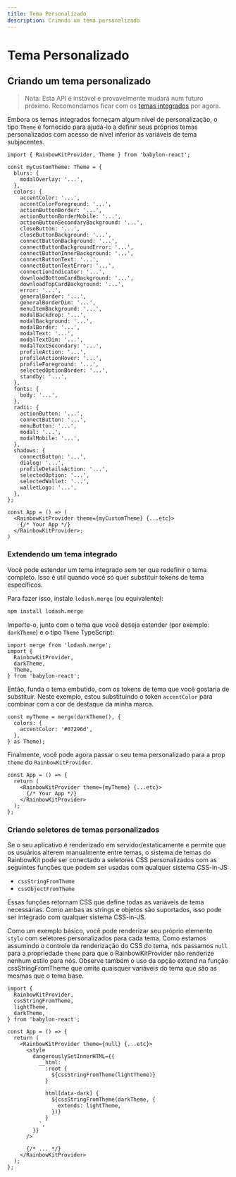 ```yaml
---
title: Tema Personalizado
description: Criando um tema personalizado
---
```


# Tema Personalizado

## Criando um tema personalizado

> Nota: Esta API é instável e provavelmente mudará
> num futuro próximo. Recomendamos ficar com os [temas integrados](/docs/theming) por
> agora.

Embora os temas integrados forneçam algum nível de personalização, o tipo `Theme` é fornecido para ajudá-lo a definir seus próprios temas personalizados com acesso de nível inferior às variáveis de tema subjacentes.

```tsx
import { RainbowKitProvider, Theme } from 'babylon-react';

const myCustomTheme: Theme = {
  blurs: {
    modalOverlay: '...',
  },
  colors: {
    accentColor: '...',
    accentColorForeground: '...',
    actionButtonBorder: '...',
    actionButtonBorderMobile: '...',
    actionButtonSecondaryBackground: '...',
    closeButton: '...',
    closeButtonBackground: '...',
    connectButtonBackground: '...',
    connectButtonBackgroundError: '...',
    connectButtonInnerBackground: '...',
    connectButtonText: '...',
    connectButtonTextError: '...',
    connectionIndicator: '...',
    downloadBottomCardBackground: '...',
    downloadTopCardBackground: '...',
    error: '...',
    generalBorder: '...',
    generalBorderDim: '...',
    menuItemBackground: '...',
    modalBackdrop: '...',
    modalBackground: '...',
    modalBorder: '...',
    modalText: '...',
    modalTextDim: '...',
    modalTextSecondary: '...',
    profileAction: '...',
    profileActionHover: '...',
    profileForeground: '...',
    selectedOptionBorder: '...',
    standby: '...',
  },
  fonts: {
    body: '...',
  },
  radii: {
    actionButton: '...',
    connectButton: '...',
    menuButton: '...',
    modal: '...',
    modalMobile: '...',
  },
  shadows: {
    connectButton: '...',
    dialog: '...',
    profileDetailsAction: '...',
    selectedOption: '...',
    selectedWallet: '...',
    walletLogo: '...',
  },
};

const App = () => (
  <RainbowKitProvider theme={myCustomTheme} {...etc}>
    {/* Your App */}
  </RainbowKitProvider>;
)
```

### Extendendo um tema integrado

Você pode estender um tema integrado sem ter que redefinir o tema completo. Isso é útil quando você só quer substituir tokens de tema específicos.

Para fazer isso, instale `lodash.merge` (ou equivalente):

```bash
npm install lodash.merge
```

Importe-o, junto com o tema que você deseja estender (por exemplo: `darkTheme`) e o tipo `Theme` TypeScript:

```tsx
import merge from 'lodash.merge';
import {
  RainbowKitProvider,
  darkTheme,
  Theme,
} from 'babylon-react';
```

Então, funda o tema embutido, com os tokens de tema que você gostaria de substituir. Neste exemplo, estou substituindo o token `accentColor` para combinar com a cor de destaque da minha marca.

```tsx
const myTheme = merge(darkTheme(), {
  colors: {
    accentColor: '#07296d',
  },
} as Theme);
```

Finalmente, você pode agora passar o seu tema personalizado para a prop `theme` do `RainbowKitProvider`.

```tsx
const App = () => {
  return (
    <RainbowKitProvider theme={myTheme} {...etc}>
      {/* Your App */}
    </RainbowKitProvider>
  );
};
```

### Criando seletores de temas personalizados

Se o seu aplicativo é renderizado em servidor/estaticamente e permite que os usuários alterem manualmente entre temas, o sistema de temas do RainbowKit pode ser conectado a seletores CSS personalizados com as seguintes funções que podem ser usadas com qualquer sistema CSS-in-JS:

- `cssStringFromTheme`
- `cssObjectFromTheme`

Essas funções retornam CSS que define todas as variáveis de tema necessárias. Como ambas as strings e objetos são suportados, isso pode ser integrado com qualquer sistema CSS-in-JS.

Como um exemplo básico, você pode renderizar seu próprio elemento `style` com seletores personalizados para cada tema. Como estamos assumindo o controle da renderização do CSS do tema, nós passamos `null` para a propriedade `theme` para que o RainbowKitProvider não renderize nenhum estilo para nós. Observe também o uso da opção extend na função cssStringFromTheme que omite quaisquer variáveis do tema que são as mesmas que o tema base.

```tsx
import {
  RainbowKitProvider,
  cssStringFromTheme,
  lightTheme,
  darkTheme,
} from 'babylon-react';

const App = () => {
  return (
    <RainbowKitProvider theme={null} {...etc}>
      <style
        dangerouslySetInnerHTML={{
          __html: `
            :root {
              ${cssStringFromTheme(lightTheme)}
            }

            html[data-dark] {
              ${cssStringFromTheme(darkTheme, {
                extends: lightTheme,
              })}
            }
          `,
        }}
      />

      {/* ... */}
    </RainbowKitProvider>
  );
};
```
